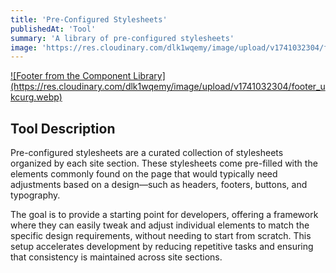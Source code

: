 ```yaml
---
title: 'Pre-Configured Stylesheets'
publishedAt: 'Tool'
summary: 'A library of pre-configured stylesheets'
image: 'https://res.cloudinary.com/dlk1wqemy/image/upload/v1741032304/footer_ukcurg.webp'
---
```


<a href="https://res.cloudinary.com/dlk1wqemy/image/upload/v1741032304/footer_ukcurg.webp">
![Footer from the Component Library](https://res.cloudinary.com/dlk1wqemy/image/upload/v1741032304/footer_ukcurg.webp)
</a>

## Tool Description

Pre-configured stylesheets are a curated collection of stylesheets organized by each site section. These stylesheets come pre-filled with the elements commonly found on the page that would typically need adjustments based on a design—such as headers, footers, buttons, and typography.

The goal is to provide a starting point for developers, offering a framework where they can easily tweak and adjust individual elements to match the specific design requirements, without needing to start from scratch. This setup accelerates development by reducing repetitive tasks and ensuring that consistency is maintained across site sections.
